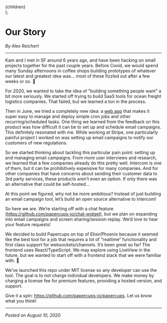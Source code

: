 
  <Layout title="Our Story">
    <article className="prose lg:prose-xl">{children}</article>
  </Layout>
);

# Our Story

_By Alex Reichert_

---

Kam and I met in SF around 6 years ago, and have been hacking on small projects together for the past couple years. Before Covid, we would spend many Sunday afternoons in coffee shops building prototypes of whatever our latest and greatest idea was… most of these fizzled out after a few weeks or so. 😬

For 2020, we wanted to take the idea of “building something people want” a bit more seriously. We started off trying to build SaaS tools for ocean freight logistics companies. That failed, but we learned a ton in the process.

Then in June, we tried a completely new idea: a [web app](https://www.producthunt.com/posts/taro) that makes it super easy to manage and deploy simple cron jobs and other recurring/scheduled tasks. One thing we learned from the feedback on this product was how difficult it can be to set up and schedule email campaigns. This definitely resonated with me. While working at Stripe, one particularly painful project I worked on was setting up email campaigns to notify our customers of new regulations.

So we started thinking about tackling this particular pain point: setting up and managing email campaigns. From more user interviews and research, we learned that a few companies already do this pretty well. Intercom is one of them, but it can be prohibitively expensive for many companies. And for other companies that have concerns about sending their customer data to 3rd party services, these products aren’t even an option. If only there was an alternative that could be self-hosted…

At this point we figured, why not be more ambitious? Instead of just building an email campaign tool, let’s build an open source alternative to Intercom!

So here we are. We’re starting off with a chat feature (https://github.com/papercups-io/chat-widget), but we plan on expanding into email campaigns and screen sharing/session replay. We’d love to hear your feature requests!

We decided to build Papercups on top of Elixir/Phoenix because it seemed like the best tool for a job that requires a lot of “realtime” functionality and first class support for websockets/channels. It’s been great so far! The frontend uses React/TypeScript. We may explore using LiveView in the future, but we wanted to start off with a frontend stack that we were familiar with. 🙂

We’ve launched this repo under MIT license so any developer can use the tool. The goal is to not charge individual developers. We make money by charging a license fee for premium features, providing a hosted version, and support.

Give it a spin: https://github.com/papercups-io/papercups. Let us know what you think!

---

_Posted on August 10, 2020_
